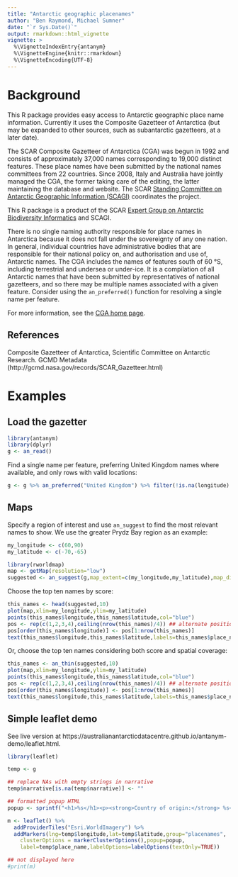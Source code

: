 ```yaml
---
title: "Antarctic geographic placenames"
author: "Ben Raymond, Michael Sumner"
date: "`r Sys.Date()`"
output: rmarkdown::html_vignette
vignette: >
  %\VignetteIndexEntry{antanym}
  %\VignetteEngine{knitr::rmarkdown}
  %\VignetteEncoding{UTF-8}
---
```


# Background

This R package provides easy access to Antarctic geographic place name information. Currently it uses the Composite Gazetteer of Antarctica (but may be expanded to other sources, such as subantarctic gazetteers, at a later date).

The SCAR Composite Gazetteer of Antarctica (CGA) was begun in 1992 and consists of approximately 37,000 names corresponding to 19,000 distinct features. These place names have been submitted by the national names committees from 22 countries. Since 2008, Italy and Australia have jointly managed the CGA, the former taking care of the editing, the latter maintaining the database and website. The SCAR [Standing Committee on Antarctic Geographic Information (SCAGI)](http://www.scar.org/data-products/scagi) coordinates the project.

This R package is a product of the SCAR [Expert Group on Antarctic Biodiversity Informatics](http://www.scar.org/ssg/life-sciences/eg-abi) and SCAGI.

There is no single naming authority responsible for place names in Antarctica because it does not fall under the sovereignty of any one nation. In general, individual countries have administrative bodies that are responsible for their national policy on, and authorisation and use of, Antarctic names. The CGA includes the names of features south of 60 °S, including terrestrial and undersea or under-ice. It is a compilation of all Antarctic names that have been submitted by representatives of national gazetteers, and so there may be multiple names associated with a given feature. Consider using the `an_preferred()` function for resolving a single name per feature.

For more information, see the [CGA home page](http://data.aad.gov.au/aadc/gaz/scar/).

References
----------

Composite Gazetteer of Antarctica, Scientific Committee on Antarctic Research. GCMD Metadata (http://gcmd.nasa.gov/records/SCAR_Gazetteer.html)


# Examples

## Load the gazetter

```r
library(antanym)
library(dplyr)
g <- an_read()
```

Find a single name per feature, preferring United Kingdom names where available, and only rows with valid locations:
```r
g <- g %>% an_preferred("United Kingdom") %>% filter(!is.na(longitude) & !is.na(latitude))
```

## Maps

Specify a region of interest and use `an_suggest` to find the most relevant names to show. We use the greater Prydz Bay region as an example:

```r
my_longitude <- c(60,90)
my_latitude <- c(-70,-65)

library(rworldmap)
map <- getMap(resolution="low")
suggested <- an_suggest(g,map_extent=c(my_longitude,my_latitude),map_dimensions=c(80,80))
```

Choose the top ten names by score:

```r
this_names <- head(suggested,10)
plot(map,xlim=my_longitude,ylim=my_latitude)
points(this_names$longitude,this_names$latitude,col="blue")
pos <- rep(c(1,2,3,4),ceiling(nrow(this_names)/4)) ## alternate positions of labels to reduce overlap
pos[order(this_names$longitude)] <- pos[1:nrow(this_names)]
text(this_names$longitude,this_names$latitude,labels=this_names$place_name,pos=pos)
```

Or, choose the top ten names considering both score and spatial coverage:

```r
this_names <- an_thin(suggested,10)
plot(map,xlim=my_longitude,ylim=my_latitude)
points(this_names$longitude,this_names$latitude,col="blue")
pos <- rep(c(1,2,3,4),ceiling(nrow(this_names)/4)) ## alternate positions of labels to reduce overlap
pos[order(this_names$longitude)] <- pos[1:nrow(this_names)]
text(this_names$longitude,this_names$latitude,labels=this_names$place_name,pos=pos)
```

## Simple leaflet demo

See live version at https://australianantarcticdatacentre.github.io/antanym-demo/leaflet.html.

```r
library(leaflet)

temp <- g

## replace NAs with empty strings in narrative
temp$narrative[is.na(temp$narrative)] <- ""

## formatted popup HTML
popup <- sprintf("<h1>%s</h1><p><strong>Country of origin:</strong> %s<br /><strong>Longitude:</strong> %g<br /><strong>Latitude:</strong> %g<br /><a href=\"https://data.aad.gov.au/aadc/gaz/scar/display_name.cfm?gaz_id=%d\">Link to SCAR gazetteer</a></p>",temp$place_name,temp$country_name,temp$longitude,temp$latitude,temp$gaz_id)

m <- leaflet() %>%
  addProviderTiles("Esri.WorldImagery") %>%
  addMarkers(lng=temp$longitude,lat=temp$latitude,group="placenames",
    clusterOptions = markerClusterOptions(),popup=popup,
    label=temp$place_name,labelOptions=labelOptions(textOnly=TRUE))

## not displayed here
#print(m)
```
